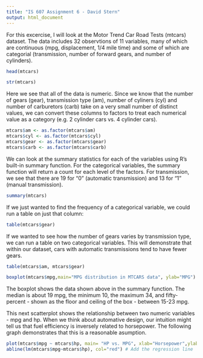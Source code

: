 ```yaml
---
title: "IS 607 Assignment 6 - David Stern"
output: html_document
---
```


For this excercise, I will look at the Motor Trend Car Road Tests (mtcars) dataset. The data includes 32 observtions of 11 variables, many of which are continuous (mpg, displacement, 1/4 mile time) and some of which are categorial (transmission, number of forward gears, and number of cylinders). 

```r
head(mtcars)
```

```r
str(mtcars)
```

Here we see that all of the data is numeric. Since we know that the number of gears (gear), transmission type (am), number of cyliners (cyl) and number of carburetors (carb) take on a very small number of distinct values, we can convert these columns to factors to treat each numerical value as a category (e.g. 2 cylinder cars vs. 4 cylinder cars).

```r
mtcars$am <- as.factor(mtcars$am)
mtcars$cyl <- as.factor(mtcars$cyl)
mtcars$gear <- as.factor(mtcars$gear)
mtcars$carb <- as.factor(mtcars$carb)
```

We can look at the summary statistics for each of the variables using R's built-in summary function. For the categorical variables, the summary function will return a count for each level of the factors. For transmission, we see that there are 19 for "0" (automatic transmission) and 13 for "1" (manual transmission).

```r
summary(mtcars)
```

If we just wanted to find the frequency of a categorical variable, we could run a table on just that column:

```r
table(mtcars$gear)
```

If we wanted to see how the number of gears varies by transmission type, we can run a table on two categorical variables. This will demonstrate that within our dataset, cars with automatic transmissions tend to have fewer gears.

```r
table(mtcars$am, mtcars$gear)
```

```r
boxplot(mtcars$mpg,main="MPG distribution in MTCARS data", ylab="MPG")
```

The boxplot shows the data shown above in the summary function. The median is about 19 mpg, the minimum 10, the maximum 34, and fifty-percent - shown as the floor and ceiling of the box - between 15-23 mpg.

This next scatterplot shows the relationship between two numeric variables - mpg and hp. When we think about automative design, our intuition might tell us that fuel efficiency is inversely related to horsepower. The following graph demonstrates that this is a reasonable asumption.

```r
plot(mtcars$mpg ~ mtcars$hp, main= "HP vs. MPG", xlab="Horsepower",ylab="Miles/Gallon")
abline(lm(mtcars$mpg~mtcars$hp), col="red") # Add the regression line
```


